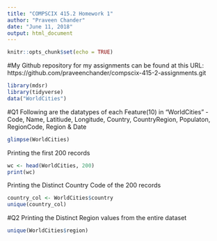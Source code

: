 ```yaml
---
title: "COMPSCIX 415.2 Homework 1"
author: "Praveen Chander"
date: "June 11, 2018"
output: html_document
---
```


```r
knitr::opts_chunk$set(echo = TRUE)
```

#My Github repository for my assignments can be found at this URL: https://github.com/praveenchander/compscix-415-2-assignments.git

```r
library(mdsr)
library(tidyverse)
data("WorldCities")
```
#Q1
Following are the datatypes of each Feature(10) in "WorldCities" - Code, Name, Latitiude, Longitude, Country, CountryRegion, Populaton, RegionCode, Region & Date  


```r
glimpse(WorldCities)
```

Printing the first 200 records
```r
wc <- head(WorldCities, 200)
print(wc)
```
Printing the Distinct Country Code of the 200 records
```r
country_col <- WorldCities$country
unique(country_col)
```
#Q2
Printing the Distinct Region values from the entire dataset
```r
unique(WorldCities$region)
```




